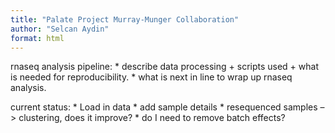 ```yaml
---
title: "Palate Project Murray-Munger Collaboration"
author: "Selcan Aydin"
format: html
---
```


rnaseq analysis pipeline:
* describe data processing + scripts used + what is needed for reproducibility.
* what is next in line to wrap up rnaseq analysis.

current status:
* Load in data
* add sample details
* resequenced samples --> clustering, does it improve?
* do I need to remove batch effects?